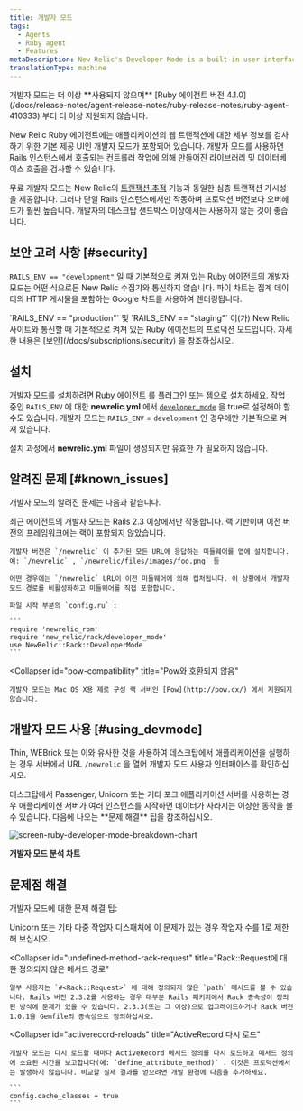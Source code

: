 ```yaml
---
title: 개발자 모드
tags:
  - Agents
  - Ruby agent
  - Features
metaDescription: New Relic's Developer Mode is a built-in user interface to examine details about web transactions in your application.
translationType: machine
---
```



<Callout variant="caution">
  개발자 모드는 더 이상 **사용되지 않으며** [Ruby 에이전트 버전 4.1.0](/docs/release-notes/agent-release-notes/ruby-release-notes/ruby-agent-410333) 부터 더 이상 지원되지 않습니다.
</Callout>

New Relic Ruby 에이전트에는 애플리케이션의 웹 트랜잭션에 대한 세부 정보를 검사하기 위한 기본 제공 UI인 개발자 모드가 포함되어 있습니다. 개발자 모드를 사용하면 Rails 인스턴스에서 호출되는 컨트롤러 작업에 의해 만들어진 라이브러리 및 데이터베이스 호출을 검사할 수 있습니다.

무료 개발자 모드는 New Relic의 [트랜잭션 추적](/docs/apm/transactions/transaction-traces/introduction-transaction-traces) 기능과 동일한 심층 트랜잭션 가시성을 제공합니다. 그러나 단일 Rails 인스턴스에서만 작동하며 프로덕션 버전보다 오버헤드가 훨씬 높습니다. 개발자의 데스크탑 샌드박스 이상에서는 사용하지 않는 것이 좋습니다.

## 보안 고려 사항 [#security]

`RAILS_ENV == "development"` 일 때 기본적으로 켜져 있는 Ruby 에이전트의 개발자 모드는 어떤 식으로든 New Relic 수집기와 통신하지 않습니다. 파이 차트는 집계 데이터의 HTTP 게시물을 포함하는 Google 차트를 사용하여 렌더링됩니다.

<Callout variant="tip">
  `RAILS_ENV == "production"` 및 `RAILS_ENV == "staging"` 이(가) New Relic 사이트와 통신할 때 기본적으로 켜져 있는 Ruby 에이전트의 프로덕션 모드입니다. 자세한 내용은 [보안](/docs/subscriptions/security) 을 참조하십시오.
</Callout>

## 설치

개발자 모드를 [설치하려면 Ruby 에이전트](/docs/ruby/ruby-agent-installation) 를 플러그인 또는 젬으로 설치하세요. 작업 중인 `RAILS_ENV` 에 대한 **newrelic.yml** 에서 [`developer_mode`](/docs/agents/ruby-agent/installation-configuration/ruby-agent-configuration#developer_mode) 을 true로 설정해야 할 수도 있습니다. 개발자 모드는 `RAILS_ENV` = `development` 인 경우에만 기본적으로 켜져 있습니다.

설치 과정에서 **newrelic.yml** 파일이 생성되지만 유효한 <LicenseKey/> 가 필요하지 않습니다.

## 알려진 문제 [#known_issues]

개발자 모드의 알려진 문제는 다음과 같습니다.

<CollapserGroup>
  <Collapser
    id="rails-23"
    title="Rails 2.3 이상이 필요합니다."
  >
    최근 에이전트의 개발자 모드는 Rails 2.3 이상에서만 작동합니다. 랙 기반이며 이전 버전의 프레임워크에는 랙이 포함되지 않았습니다.

    개발자 버전은 `/newrelic` 이 추가된 모든 URL에 응답하는 미들웨어를 앱에 설치합니다. 예: `/newrelic` , `/newrelic/files/images/foo.png` 등

    어떤 경우에는 `/newrelic` URL이 이전 미들웨어에 의해 캡처됩니다. 이 상황에서 개발자 모드 경로를 비활성화하고 미들웨어를 직접 포함합니다.

    파일 시작 부분의 `config.ru` :

    ```
    require 'newrelic_rpm'
    require 'new_relic/rack/developer_mode'
    use NewRelic::Rack::DeveloperMode
    ```
  </Collapser>

  <Collapser
    id="pow-compatibility"
    title="Pow와 호환되지 않음"
  >
    개발자 모드는 Mac OS X용 제로 구성 랙 서버인 [Pow](http://pow.cx/) 에서 지원되지 않습니다.
  </Collapser>
</CollapserGroup>

## 개발자 모드 사용 [#using_devmode]

Thin, WEBrick 또는 이와 유사한 것을 사용하여 데스크탑에서 애플리케이션을 실행하는 경우 서버에서 URL `/newrelic` 을 열어 개발자 모드 사용자 인터페이스를 확인하십시오.

<Callout variant="caution">
  데스크탑에서 Passenger, Unicorn 또는 기타 포크 애플리케이션 서버를 사용하는 경우 애플리케이션 서버가 여러 인스턴스를 시작하면 데이터가 사라지는 이상한 동작을 볼 수 있습니다. 다음에 나오는 **문제 해결** 팁을 참조하십시오.
</Callout>

<img
  title="screen-ruby-developer-mode-breakdown-chart"
  alt="screen-ruby-developer-mode-breakdown-chart"
  src={apmScreenBreakdownChart}
/>

**개발자 모드 분석 차트**

## 문제점 해결

개발자 모드에 대한 문제 해결 팁:

<CollapserGroup>
  <Collapser
    id="disappearing-request"
    title="사라지는 요청"
  >
    Unicorn 또는 기타 다중 작업자 디스패처에 이 문제가 있는 경우 작업자 수를 1로 제한해 보십시오.
  </Collapser>

  <Collapser
    id="undefined-method-rack-request"
    title="Rack::Request에 대한 정의되지 않은 메서드 경로"
  >
    일부 사용자는 `#<Rack::Request>` 에 대해 정의되지 않은 `path` 메서드를 볼 수 있습니다. Rails 버전 2.3.2를 사용하는 경우 대부분 Rails 패키지에서 Rack 종속성이 정의된 방식에 문제가 있을 수 있습니다. 2.3.3(또는 그 이상)으로 업그레이드하거나 Rack 버전 1.0.1을 Gemfile의 종속성으로 정의하십시오.
  </Collapser>

  <Collapser
    id="activerecord-reloads"
    title="ActiveRecord 다시 로드"
  >
    개발자 모드는 다시 로드할 때마다 ActiveRecord 메서드 정의를 다시 로드하고 메서드 정의에 소요된 시간을 보고합니다(예: `define_attribute_method)` . 이것은 프로덕션에서는 발생하지 않습니다. 비교할 실제 결과를 얻으려면 개발 환경에 다음을 추가하세요.

    ```
    config.cache_classes = true
    ```
  </Collapser>
</CollapserGroup>